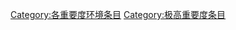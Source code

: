 {{catmore1|[[Wikipedia:環境专题|Wikipedia:環境专题]]}}
{{Articles by Importance|topic=環境|project=環境|format=toc}}
{{emptycat}}

[[Category:各重要度环境条目|Category:各重要度环境条目]]
[[Category:极高重要度条目|Category:极高重要度条目]]